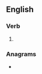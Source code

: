 ==English==

===Verb===
{{head|en|verb form}}

# {{present participle of|treasure|lang=en|nocat=1}}

===Anagrams===
* {{anagrams|en|a=aeginrrstu|austringer|garnitures}}
